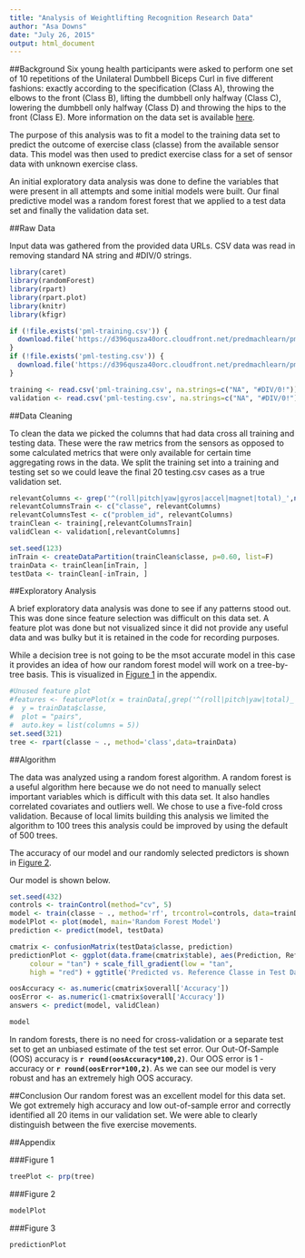 ```yaml
---
title: "Analysis of Weightlifting Recognition Research Data"
author: "Asa Downs"
date: "July 26, 2015"
output: html_document
---
```


##Background
Six young health participants were asked to perform one set of 10 repetitions of the Unilateral Dumbbell Biceps Curl in five different fashions: exactly according to the specification (Class A), throwing the elbows to the front (Class B), lifting the dumbbell only halfway (Class C), lowering the dumbbell only halfway (Class D) and throwing the hips to the front (Class E). More information on the data set is available [here](http://groupware.les.inf.puc-rio.br/har#ixzz3h1wUeU2j). 

The purpose of this analysis was to fit a model to the training data set to predict the outcome of exercise class (classe) from the available sensor data. This model was then used to predict exercise class for a set of sensor data with unknown exercise class.

An initial exploratory data analysis was done to define the variables that were present in all attempts and some initial models were built. Our final predictive model was a random forest forest that we applied to a test data set and finally the validation data set.

##Raw Data

Input data was gathered from the provided data URLs. CSV data was read in removing standard NA string and #DIV/0 strings.

```r
library(caret)
library(randomForest)
library(rpart)
library(rpart.plot)
library(knitr)
library(kfigr)

if (!file.exists('pml-training.csv')) {
  download.file('https://d396qusza40orc.cloudfront.net/predmachlearn/pml-training.csv','pml-training.csv',method='curl')
}
if (!file.exists('pml-testing.csv')) {
  download.file('https://d396qusza40orc.cloudfront.net/predmachlearn/pml-testing.csv','pml-testing.csv',method='curl')
}

training <- read.csv('pml-training.csv', na.strings=c("NA", "#DIV/0!"))
validation <- read.csv('pml-testing.csv', na.strings=c("NA", "#DIV/0!"))
```

##Data Cleaning

To clean the data we picked the columns that had data cross all training and testing data. These were the raw metrics from the sensors as opposed to some calculated metrics that were only available for certain time aggregating rows in the data. We split the training set into a training and testing set so we could leave the final 20 testing.csv cases as a true validation set.

```r
relevantColumns <- grep('^(roll|pitch|yaw|gyros|accel|magnet|total)_',names(training),value=TRUE)
relevantColumnsTrain <- c("classe", relevantColumns)
relevantColumnsTest <- c("problem_id", relevantColumns)
trainClean <- training[,relevantColumnsTrain]
validClean <- validation[,relevantColumns]

set.seed(123)
inTrain <- createDataPartition(trainClean$classe, p=0.60, list=F)
trainData <- trainClean[inTrain, ]
testData <- trainClean[-inTrain, ]
```

##Exploratory Analysis

A brief exploratory data analysis was done to see if any patterns stood out. This was done since feature selection was difficult on this data set. A feature plot was done but not visualized since it did not provide any useful data and was bulky but it is retained in the code for recording purposes. 

While a decision tree is not going to be the msot accurate model in this case it provides an idea of how our random forest model will work on a tree-by-tree basis. This is visualized in [Figure 1](#treePlot) in the appendix.

```r
#Unused feature plot
#features <- featurePlot(x = trainData[,grep('^(roll|pitch|yaw|total)_',names(training), value=TRUE)],
#  y = trainData$classe,
#  plot = "pairs",
#  auto.key = list(columns = 5))
set.seed(321)
tree <- rpart(classe ~ ., method='class',data=trainData)
```

##Algorithm

The data was analyzed using a random forest algorithm. A random forest is a useful algorithm here because we do not need to manually select important variables which is difficult with this data set. It also handles correlated covariates and outliers well. We chose to use a five-fold cross validation. Because of local limits building this analysis we limited the algorithm to 100 trees this analysis could be improved by using the default of 500 trees.

The accuracy of our model and our randomly selected predictors is shown in [Figure 2](modelPlot). 

Our model is shown below.

```r
set.seed(432)
controls <- trainControl(method="cv", 5)
model <- train(classe ~ ., method='rf', trcontrol=controls, data=trainData, ntree=100)
modelPlot <- plot(model, main='Random Forest Model')
prediction <- predict(model, testData)

cmatrix <- confusionMatrix(testData$classe, prediction)
predictionPlot <- ggplot(data.frame(cmatrix$table), aes(Prediction, Reference)) + geom_tile(aes(fill = Freq),
     colour = "tan") + scale_fill_gradient(low = "tan",
     high = "red") + ggtitle('Predicted vs. Reference Classe in Test Data')

oosAccuracy <- as.numeric(cmatrix$overall['Accuracy'])
oosError <- as.numeric(1-cmatrix$overall['Accuracy'])
answers <- predict(model, validClean)

model
```

In random forests, there is no need for cross-validation or a separate test set to get an unbiased estimate of the test set error. Our Out-Of-Sample (OOS) accuracy is **`r round(oosAccuracy*100,2)`**. Our OOS error is 1 - accuracy or **`r round(oosError*100,2)`**. As we can see our model is very robust and has an extremely high OOS accuracy.

##Conclusion
Our random forest was an excellent model for this data set. We got extremely high accuracy and low out-of-sample error and correctly identified all 20 items in our validation set. We were able to clearly distinguish between the five exercise movements.

##Appendix

###Figure 1

```r
treePlot <- prp(tree)
```

###Figure 2
```r
modelPlot
```

###Figure 3
```r
predictionPlot
```

